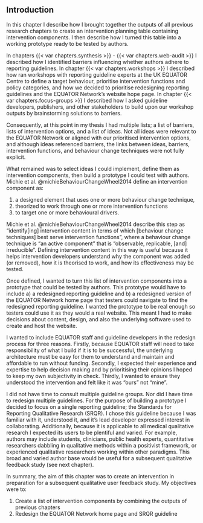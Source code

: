 ## Introduction

In this chapter I describe how I brought together the outputs of all previous research chapters to create an intervention planning table containing intervention components. I then describe how I turned this table into a working prototype ready to be tested by authors.

In chapters {{< var chapters.synthesis >}} - {{< var chapters.web-audit >}} I described how I identified barriers influencing whether authors adhere to reporting guidelines. In chapter {{< var chapters.workshops >}} I described how ran workshops with reporting guideline experts at the UK EQUATOR Centre to define a target behaviour, prioritise intervention functions and policy categories, and how we decided to prioritise redesigning reporting guidelines and the EQUATOR Network's website hope page. In chapter {{< var chapters.focus-groups >}} I described how I asked guideline developers, publishers, and other stakeholders to build upon our workshop outputs by brainstorming solutions to barriers. 

Consequently, at this point in my thesis I had multiple lists; a list of barriers, lists of intervention options, and a list of ideas. Not all ideas were relevant to the EQUATOR Network or aligned with our prioritised intervention options, and although ideas referenced barriers, the links between ideas, barriers, intervention functions, and behaviour change techniques were not fully explicit. 

What remained was to select ideas I could implement, define them as intervention components, then build a prototype I could test with authors. Michie et al.  @michieBehaviourChangeWheel2014 define an intervention component as:

1. a designed element that uses one or more behaviour change technique,
2. theorized to work through one or more intervention functions 
3. to target one or more behavioural drivers. 

Michie et al. @michieBehaviourChangeWheel2014 describe this step as "identify[ing] intervention content in terms of which [behaviour change techniques] best serve intervention functions", where a behaviour change technique is "an active component" that is "observable, replicable, [and] irreducible". Defining intervention content in this way is useful because it helps intervention developers understand why the component was added (or removed), how it is theorised to work, and how its effectiveness may be tested.

Once defined, I wanted to turn this list of intervention components into a prototype that could be tested by authors. This prototype would have to include a) a redesigned reporting guideline and b) a redesigned version of the EQUATOR Network home page that testers could navigate to find the redesigned reporting guideline. I wanted the prototype to be real enough so testers could use it as they would a real website. This meant I had to make decisions about content, design, and also the underlying software used to create and host the website.

I wanted to include EQUATOR staff and guideline developers in the redesign process for three reasons. Firstly, because EQUATOR staff will need to take responsibility of what I build if it is to be successful, the underlying architecture must be easy for them to understand and maintain and affordable to run without funding. Secondly, I expected their experience and expertise to help decision making and by prioritising their opinions I hoped to keep my own subjectivity in check. Thirdly, I wanted to ensure they understood the intervention and felt like it was "ours" not "mine".

I did not have time to consult multiple guideline groups. Nor did I have time to redesign multiple guidelines. For the purpose of building a prototype I decided to focus on a single reporting guideline; the Standards for Reporting Qualitative Research (SRQR). I chose this guideline because I was familiar with it, understood it, and it's lead developer expressed interest in collaborating. Additionally, because it is applicable to all medical qualitative research I expected its users to be plentiful and varied. For example, authors may include students, clinicians, public health experts, quantitative researchers dabbling in qualitative methods within a positivist framework, or experienced qualitative researchers working within other paradigms. This broad and varied author base would be useful for a subsequent qualitative feedback study (see next chapter).

In summary, the aim of this chapter was to create an intervention in preparation for a subsequent qualitative user feedback study. My objectives were to:

1. Create a list of intervention components by combining the outputs of previous chapters
2. Redesign the EQUATOR Network home page and SRQR guideline 
